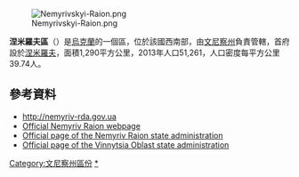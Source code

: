 [[Image:Nemyrivskyi-Raion.png|right]]

{{Coord|49|0|N|28|52|E|display=title}}

'''涅米羅夫區'''（{{lang-uk|Немирівський район}}）是[[烏克蘭|烏克蘭]]的一個區，位於該國西南部，由[[文尼察州|文尼察州]]負責管轄，首府設於[[涅米羅夫|涅米羅夫]]，面積1,290平方公里，2013年人口51,261，人口密度每平方公里39.74人。

==參考資料==
* http://nemyriv-rda.gov.ua {{Wayback|url=http://nemyriv-rda.gov.ua/ |date=20210122185513 }}
* [https://web.archive.org/web/20110823024627/http://nemyriv.vn.ua/ Official Nemyriv Raion webpage]
* [http://nemyriv-rda.gov.ua/ Official page of the Nemyriv Raion state administration] {{Wayback|url=http://nemyriv-rda.gov.ua/ |date=20210122185513 }}
* [http://www.vin.gov.ua/ Official page of the Vinnytsia Oblast state administration] {{Wayback|url=http://www.vin.gov.ua/ |date=20150811145926 }}

{{文尼察州行政区划}}

[[Category:文尼察州區份|Category:文尼察州區份]]
[[Category:涅米羅夫區|*]]

{{Vinnytsia-geo-stub}}